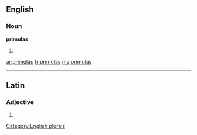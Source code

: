==English==

===Noun===
'''primulas'''

# {{plural of|[[primula]]}}

[[Category:English plurals]]

[[ar:primulas]]
[[fr:primulas]]
[[my:primulas]]

----
==Latin==

===Adjective===
{{la-adj-form|prīmulās}}

# {{inflection of|primulus|prīmulus|acc|f|p|lang=la}}
{{count page|[[Wiktionary:Page count]]}}
{{rfc-auto}}